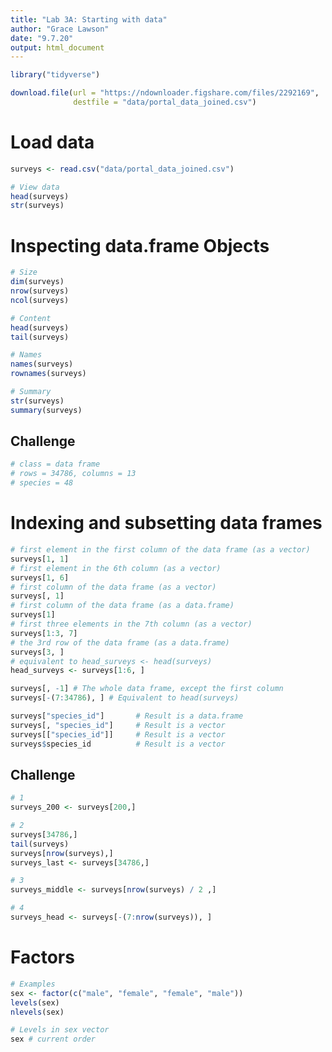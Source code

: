 ```yaml
---
title: "Lab 3A: Starting with data"
author: "Grace Lawson"
date: "9.7.20"
output: html_document
---
```


```r
library("tidyverse")
```


```r
download.file(url = "https://ndownloader.figshare.com/files/2292169",
              destfile = "data/portal_data_joined.csv")
```

# Load data
```r
surveys <- read.csv("data/portal_data_joined.csv")

# View data
head(surveys)
str(surveys)
```


# Inspecting data.frame Objects
```r
# Size
dim(surveys)
nrow(surveys)
ncol(surveys)
```

```r
# Content
head(surveys)
tail(surveys)
```

```r
# Names
names(surveys)
rownames(surveys)
```

```r
# Summary
str(surveys)
summary(surveys)
```

## Challenge
```r
# class = data frame
# rows = 34786, columns = 13
# species = 48
```

# Indexing and subsetting data frames
```r
# first element in the first column of the data frame (as a vector)
surveys[1, 1]   
# first element in the 6th column (as a vector)
surveys[1, 6]   
# first column of the data frame (as a vector)
surveys[, 1]    
# first column of the data frame (as a data.frame)
surveys[1]      
# first three elements in the 7th column (as a vector)
surveys[1:3, 7] 
# the 3rd row of the data frame (as a data.frame)
surveys[3, ]    
# equivalent to head_surveys <- head(surveys)
head_surveys <- surveys[1:6, ] 
```

```r
surveys[, -1] # The whole data frame, except the first column
surveys[-(7:34786), ] # Equivalent to head(surveys)
```

```r
surveys["species_id"]       # Result is a data.frame
surveys[, "species_id"]     # Result is a vector
surveys[["species_id"]]     # Result is a vector
surveys$species_id          # Result is a vector
```

## Challenge
```r
# 1
surveys_200 <- surveys[200,]
```

```r
# 2
surveys[34786,]
tail(surveys)
surveys[nrow(surveys),]
surveys_last <- surveys[34786,]
```

```r
# 3 
surveys_middle <- surveys[nrow(surveys) / 2 ,]
```

```r
# 4
surveys_head <- surveys[-(7:nrow(surveys)), ]
```


# Factors
```r
# Examples
sex <- factor(c("male", "female", "female", "male"))
levels(sex)
nlevels(sex)
```

```r
# Levels in sex vector
sex # current order
```
